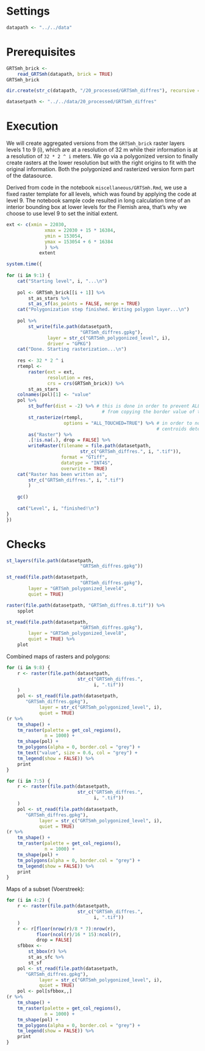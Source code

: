 # Settings

```r
datapath <- "../../data"
```


# Prerequisites

```r
GRTSmh_brick <- 
    read_GRTSmh(datapath, brick = TRUE)
GRTSmh_brick
```


```r
dir.create(str_c(datapath, "/20_processed/GRTSmh_diffres"), recursive = TRUE)
```

```r
datasetpath <- "../../data/20_processed/GRTSmh_diffres"
```


# Execution

We will create aggregated versions from the `GRTSmh_brick` raster layers levels 1 to 9 (i), which are at a resolution of 32 m while their information is at a resolution of `32 * 2 ^ i` meters.
We go via a polygonized version to finally create rasters at the lower resolution but with the right origins to fit with the original information.
Both the polygonized and rasterized version form part of the datasource.

Derived from code in the notebook `miscellaneous/GRTSmh.Rmd`, we use a fixed raster template for all levels, which was found by applying the code at level 9.
The notebook sample code resulted in long calculation time of an interior bounding box at lower levels for the Flemish area, that's why we choose to use level 9 to set the initial extent.


```r
ext <- c(xmin = 22030,
              xmax = 22030 + 15 * 16384,
              ymin = 153054,
              ymax = 153054 + 6 * 16384
              ) %>% 
            extent
```

```r
system.time({
    
for (i in 9:1) {
    cat("Starting level", i, "...\n")
    
    pol <- GRTSmh_brick[[i + 1]] %>% 
        st_as_stars %>% 
        st_as_sf(as_points = FALSE, merge = TRUE)
    cat("Polygonization step finished. Writing polygon layer...\n")
    
    pol %>%
        st_write(file.path(datasetpath,
                           "GRTSmh_diffres.gpkg"),
               layer = str_c("GRTSmh_polygonized_level", i),
               driver = "GPKG")
    cat("Done. Starting rasterization...\n")
    
    res <- 32 * 2 ^ i
    rtempl <- 
        raster(ext = ext,
               resolution = res,
               crs = crs(GRTSmh_brick)) %>% 
        st_as_stars
    colnames(pol)[1] <- "value"
    pol %>% 
        st_buffer(dist = -2) %>% # this is done in order to prevent ALL_TOUCHED=TRUE 
                                   # from copying the border value of the neighbouring cell
        st_rasterize(rtempl, 
                     options = "ALL_TOUCHED=TRUE") %>% # in order to not only let cell 
                                                       # centroids determine the value
        as("Raster") %>% 
        .[!is.na(.), drop = FALSE] %>% 
        writeRaster(filename = file.path(datasetpath, 
                           str_c("GRTSmh_diffres.", i, ".tif")),
                    format = "GTiff",
                    datatype = "INT4S",
                    overwrite = TRUE)
    cat("Raster has been written as", 
        str_c("GRTSmh_diffres.", i, ".tif") 
        )
    
    gc()
        
    cat("Level", i, "finished!\n")
}
})
```



# Checks

```r
st_layers(file.path(datasetpath, 
                           "GRTSmh_diffres.gpkg"))
```

```r
st_read(file.path(datasetpath, 
                           "GRTSmh_diffres.gpkg"),
        layer = "GRTSmh_polygonized_level4",
        quiet = TRUE)
```


```r
raster(file.path(datasetpath, "GRTSmh_diffres.8.tif")) %>% 
    spplot
```

```r
st_read(file.path(datasetpath, 
                           "GRTSmh_diffres.gpkg"),
        layer = "GRTSmh_polygonized_level8",
        quiet = TRUE) %>% 
    plot
```

Combined maps of rasters and polygons:

```r
for (i in 9:8) {
    r <- raster(file.path(datasetpath, 
                          str_c("GRTSmh_diffres.",
                                i, ".tif"))
    )
    pol <- st_read(file.path(datasetpath,
       "GRTSmh_diffres.gpkg"),
            layer = str_c("GRTSmh_polygonized_level", i),
            quiet = TRUE)
(r %>% 
    tm_shape() +
    tm_raster(palette = get_col_regions(),
              n = 1000) +
    tm_shape(pol) +
    tm_polygons(alpha = 0, border.col = "grey") +
    tm_text("value", size = 0.6, col = "grey") +
    tm_legend(show = FALSE)) %>% 
    print
}
```

```r
for (i in 7:5) {
    r <- raster(file.path(datasetpath, 
                          str_c("GRTSmh_diffres.",
                                i, ".tif"))
    )
    pol <- st_read(file.path(datasetpath,
       "GRTSmh_diffres.gpkg"),
            layer = str_c("GRTSmh_polygonized_level", i),
            quiet = TRUE)
(r %>% 
    tm_shape() +
    tm_raster(palette = get_col_regions(),
              n = 1000) +
    tm_shape(pol) +
    tm_polygons(alpha = 0, border.col = "grey") +
    tm_legend(show = FALSE)) %>% 
    print
}
```

Maps of a subset (Voerstreek):

```r
for (i in 4:2) {
    r <- raster(file.path(datasetpath, 
                          str_c("GRTSmh_diffres.",
                                i, ".tif"))
    )
    r <- r[floor(nrow(r)/8 * 7):nrow(r), 
           floor(ncol(r)/16 * 15):ncol(r), 
           drop = FALSE]
    sfbbox <- 
        st_bbox(r) %>% 
        st_as_sfc %>% 
        st_sf
    pol <- st_read(file.path(datasetpath,
       "GRTSmh_diffres.gpkg"),
            layer = str_c("GRTSmh_polygonized_level", i),
            quiet = TRUE)
    pol <- pol[sfbbox,,]
(r %>% 
    tm_shape() +
    tm_raster(palette = get_col_regions(),
              n = 1000) +
    tm_shape(pol) +
    tm_polygons(alpha = 0, border.col = "grey") +
    tm_legend(show = FALSE)) %>% 
    print
}
```






